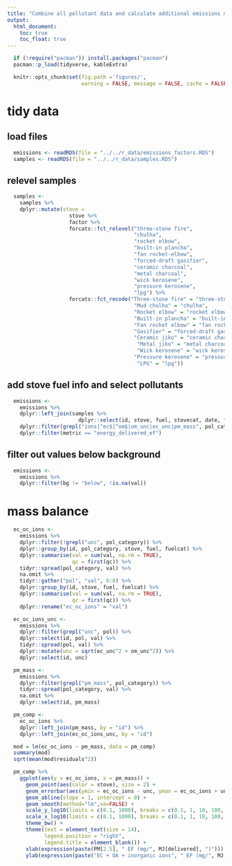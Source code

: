 ```yaml
---
title: "Combine all pollutant data and calculate additional emissions metrics"
output:
  html_document:
    toc: true
    toc_float: true
---
```


```r
  if (!require("pacman")) install.packages("pacman")
  pacman::p_load(tidyverse, kableExtra)
```

```r
  knitr::opts_chunk$set(fig.path ='figures/',
                        warning = FALSE, message = FALSE, cache = FALSE)
```

# tidy data

## load files

```r
  emissions <- readRDS(file = "../../r_data/emissions_factors.RDS")
  samples <- readRDS(file = "../../r_data/samples.RDS")
```

## relevel samples

```r
  samples <-
    samples %>%
    dplyr::mutate(stove = 
                    stove %>% 
                    factor %>% 
                    forcats::fct_relevel("three-stone fire",
                                         "chulha",
                                         "rocket elbow",
                                         "built-in plancha",
                                         "fan rocket-elbow",
                                         "forced-draft gasifier",
                                         "ceramic charcoal",
                                         "metal charcoal",
                                         "wick kerosene",
                                         "pressure kerosene",
                                         "lpg") %>%
                    forcats::fct_recode("Three-stone fire" = "three-stone fire",
                                         "Mud chulha" = "chulha",
                                         "Rocket elbow" = "rocket elbow",
                                         "Built-in plancha" = "built-in plancha",
                                         "Fan rocket elbow" = "fan rocket-elbow",
                                         "Gasifier" = "forced-draft gasifier",
                                         "Ceramic jiko" = "ceramic charcoal",
                                          "Metal jiko" = "metal charcoal",
                                          "Wick kerosene" = "wick kerosene",
                                         "Pressure kerosene" = "pressure kerosene",
                                          "LPG" = "lpg"))
```

## add stove fuel info and select pollutants

```r
  emissions <-
    emissions %>%
    dplyr::left_join(samples %>%
                       dplyr::select(id, stove, fuel, stovecat, date, fuelcat), by = "id") %>%
    dplyr::filter(grepl("ions|^ec$|^om$|om_unc|ec_unc|pm_mass", pol_category)) %>%
    dplyr::filter(metric == "energy_delivered_ef")
```

## filter out values below background

```r
  emissions <-
    emissions %>%
    dplyr::filter(bg != "below", !is.na(val))
```

# mass balance

```r
  ec_oc_ions <-
    emissions %>%
    dplyr::filter(!grepl("unc", pol_category)) %>%
    dplyr::group_by(id, pol_category, stove, fuel, fuelcat) %>%
    dplyr::summarise(val = sum(val, na.rm = TRUE),
                     qc = first(qc)) %>%
    tidyr::spread(pol_category, val) %>%
    na.omit %>%
    tidyr::gather("pol", "val", 6:8) %>%
    dplyr::group_by(id, stove, fuel, fuelcat) %>%
    dplyr::summarise(val = sum(val, na.rm = TRUE),
                     qc = first(qc)) %>%
    dplyr::rename("ec_oc_ions" = "val")
```

```r
  ec_oc_ions_unc <-
    emissions %>%
    dplyr::filter(grepl("unc", pol)) %>%
    dplyr::select(id, pol, val) %>%
    tidyr::spread(pol, val) %>%
    dplyr::mutate(unc = sqrt(ec_unc^2 + om_unc^2)) %>%
    dplyr::select(id, unc)
```

```r
  pm_mass <-
    emissions %>%
    dplyr::filter(grepl("pm_mass", pol_category)) %>%
    tidyr::spread(pol_category, val) %>%
    na.omit %>%
    dplyr::select(id, pm_mass) 
```

```r
  pm_comp <-
    ec_oc_ions %>%
    dplyr::left_join(pm_mass, by = "id") %>%
    dplyr::left_join(ec_oc_ions_unc, by = "id")
```

```r
  mod = lm(ec_oc_ions ~ pm_mass, data = pm_comp)
  summary(mod)
  sqrt(mean(mod$residuals^2))
```

```r
  pm_comp %>%
    ggplot(aes(y = ec_oc_ions, x = pm_mass)) +
      geom_point(aes(color = stove), size = 2) +
      geom_errorbar(aes(ymin = ec_oc_ions - unc, ymax = ec_oc_ions + unc, color = stove)) +
      geom_abline(slope = 1, intercept = 0) +
      geom_smooth(method="lm",se=FALSE) +
      scale_y_log10(limits = c(0.1, 1000), breaks = c(0.1, 1, 10, 100, 1000)) +
      scale_x_log10(limits = c(0.1, 1000), breaks = c(0.1, 1, 10, 100, 1000)) +
      theme_bw() +
      theme(text = element_text(size = 14),
            legend.position = "right",
            legend.title = element_blank()) +
      xlab(expression(paste(PM[2.5], " EF (mg/", MJ[delivered], ")"))) +
      ylab(expression(paste("EC + OA + inorganic ions", " EF (mg/", MJ[delivered], ")")))
```